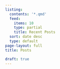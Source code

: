```yaml
---
listing:
  contents: '*.qmd'
  feed:
    items: 10
    type: partial
    title: Recent Posts
  sort: date desc
  type: default
page-layout: full
title: Posts

draft: true
---
```

